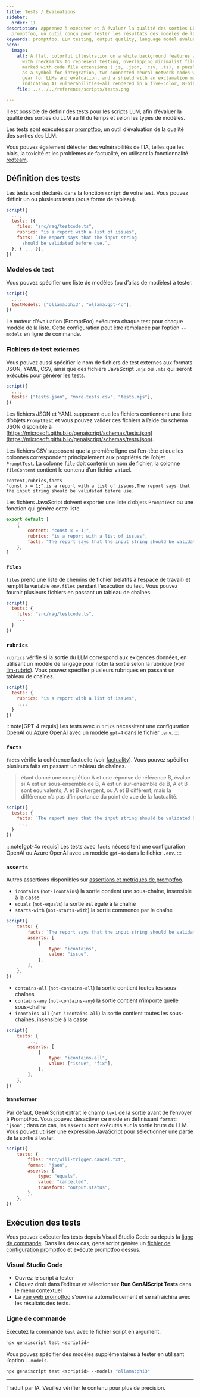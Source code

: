 ```yaml
---
title: Tests / Évaluations
sidebar:
  order: 11
description: Apprenez à exécuter et à évaluer la qualité des sorties LLM avec
  promptfoo, un outil conçu pour tester les résultats des modèles de langage.
keywords: promptfoo, LLM testing, output quality, language model evaluation, script tests
hero:
  image:
    alt: A flat, colorful illustration on a white background features a clipboard
      with checkmarks to represent testing, overlapping minimalist file icons
      marked with code file extensions (.js, .json, .csv, .ts), a puzzle piece
      as a symbol for integration, two connected neural network nodes with a
      gear for LLMs and evaluation, and a shield with an exclamation mark
      indicating AI vulnerabilities—all rendered in a five-color, 8-bit style.
    file: ../../../reference/scripts/tests.png

---
```


Il est possible de définir des tests pour les scripts LLM, afin d’évaluer la qualité des sorties du LLM au fil du temps et selon les types de modèles.

Les tests sont exécutés par [promptfoo](https://promptfoo.dev/), un outil d’évaluation de la qualité des sorties des LLM.

Vous pouvez également détecter des vulnérabilités de l’IA, telles que les biais, la toxicité et les problèmes de factualité, en utilisant la fonctionnalité [redteam](/genaiscript/reference/scripts/redteam).

## Définition des tests

Les tests sont déclarés dans la fonction `script` de votre test.
Vous pouvez définir un ou plusieurs tests (sous forme de tableau).

```js title="proofreader.genai.js" wrap "tests"
script({
  ...,
  tests: [{
    files: "src/rag/testcode.ts",
    rubrics: "is a report with a list of issues",
    facts: `The report says that the input string
      should be validated before use.`,
  }, { ... }],
})
```

### Modèles de test

Vous pouvez spécifier une liste de modèles (ou d’alias de modèles) à tester.

```js title="proofreader.genai.js" wrap "tests"
script({
  ...,
  testModels: ["ollama:phi3", "ollama:gpt-4o"],
})
```

Le moteur d’évaluation (PromptFoo) exécutera chaque test pour chaque modèle de la liste.
Cette configuration peut être remplacée par l’option `--models` en ligne de commande.

### Fichiers de test externes

Vous pouvez aussi spécifier le nom de fichiers de test externes aux formats JSON, YAML, CSV, ainsi que des fichiers JavaScript `.mjs` ou `.mts` qui seront exécutés pour générer les tests.

```js title="proofreader.genai.js" wrap "tests"
script({
  ...,
  tests: ["tests.json", "more-tests.csv", "tests.mjs"],
})
```

Les fichiers JSON et YAML supposent que les fichiers contiennent une liste d’objets `PromptTest` et vous pouvez valider ces fichiers à l’aide du schéma JSON disponible à [https://microsoft.github.io/genaiscript/schemas/tests.json](https://microsoft.github.io/genaiscript/schemas/tests.json).

Les fichiers CSV supposent que la première ligne est l’en-tête et que les colonnes correspondent principalement aux propriétés de l’objet `PromptTest`.
La colonne `file` doit contenir un nom de fichier, la colonne `fileContent` contient le contenu d’un fichier virtuel.

```csv title="tests.csv"
content,rubrics,facts
"const x = 1;",is a report with a list of issues,The report says that the input string should be validated before use.
```

Les fichiers JavaScript doivent exporter une liste d’objets `PromptTest` ou une fonction qui génère cette liste.

```js title="tests.mjs"
export default [
    {
        content: "const x = 1;",
        rubrics: "is a report with a list of issues",
        facts: "The report says that the input string should be validated before use.",
    },
]
```

### `files`

`files` prend une liste de chemins de fichier (relatifs à l’espace de travail) et remplit la variable `env.files` pendant l’exécution du test. Vous pouvez fournir plusieurs fichiers en passant un tableau de chaînes.

```js title="proofreader.genai.js" wrap "files"
script({
  tests: {
    files: "src/rag/testcode.ts",
    ...
  }
})
```

### `rubrics`

`rubrics` vérifie si la sortie du LLM correspond aux exigences données,
en utilisant un modèle de langage pour noter la sortie selon la rubrique (voir [llm-rubric](https://promptfoo.dev/docs/configuration/expected-outputs/model-graded/#examples-output-based)).
Vous pouvez spécifier plusieurs rubriques en passant un tableau de chaînes.

```js title="proofreader.genai.js" wrap "rubrics"
script({
  tests: {
    rubrics: "is a report with a list of issues",
    ...,
  }
})
```

:::note[GPT-4 requis]
Les tests avec `rubrics` nécessitent une configuration OpenAI ou Azure OpenAI avec un modèle `gpt-4` dans le fichier `.env`.
:::

### `facts`

`facts` vérifie la cohérence factuelle (voir [factuality](https://promptfoo.dev/docs/guides/factuality-eval/)).
Vous pouvez spécifier plusieurs faits en passant un tableau de chaînes.

> étant donné une complétion A et une réponse de référence B, évalue si
> A est un sous-ensemble de B, A est un sur-ensemble de B, A et B sont équivalents,
> A et B divergent, ou A et B diffèrent,
> mais la différence n’a pas d’importance du point de vue de la factualité.

```js title="proofreader.genai.js" wrap "facts"
script({
  tests: {
    facts: `The report says that the input string should be validated before use.`,
    ...,
  }
})
```

:::note[gpt-4o requis]
Les tests avec `facts` nécessitent une configuration OpenAI ou Azure OpenAI avec un modèle `gpt-4o` dans le fichier `.env`.
:::

### `asserts`

Autres assertions disponibles sur
[assertions et métriques de promptfoo](https://promptfoo.dev/docs/configuration/expected-outputs/).

* `icontains` (`not-icontains`) la sortie contient une sous-chaîne, insensible à la casse
* `equals` (`not-equals`) la sortie est égale à la chaîne
* `starts-with` (`not-starts-with`) la sortie commence par la chaîne

```js title="proofreader.genai.js" wrap "asserts"
script({
    tests: {
        facts: `The report says that the input string should be validated before use.`,
        asserts: [
            {
                type: "icontains",
                value: "issue",
            },
        ],
    },
})
```

* `contains-all` (`not-contains-all`) la sortie contient toutes les sous-chaînes
* `contains-any` (`not-contains-any`) la sortie contient n’importe quelle sous-chaîne
* `icontains-all` (`not-icontains-all`) la sortie contient toutes les sous-chaînes, insensible à la casse

```js title="proofreader.genai.js" wrap "asserts"
script({
    tests: {
        ...,
        asserts: [
            {
                type: "icontains-all",
                value: ["issue", "fix"],
            },
        ],
    },
})
```

#### transformer

Par défaut, GenAIScript extrait le champ `text` de la sortie avant de l’envoyer à PromptFoo.
Vous pouvez désactiver ce mode en définissant `format: "json"` ; dans ce cas, les `asserts` sont exécutés sur la sortie brute du LLM.
Vous pouvez utiliser une expression JavaScript pour sélectionner une partie de la sortie à tester.

```js title="proofreader.genai.js" wrap "transform"
script({
    tests: {
        files: "src/will-trigger.cancel.txt",
        format: "json",
        asserts: {
            type: "equals",
            value: "cancelled",
            transform: "output.status",
        },
    },
})
```

## Exécution des tests

Vous pouvez exécuter les tests depuis Visual Studio Code ou depuis la [ligne de commande](/genaiscript/reference/cli).
Dans les deux cas, genaiscript génère un [fichier de configuration promptfoo](https://promptfoo.dev/docs/configuration/guide)
et exécute promptfoo dessus.

### Visual Studio Code

* Ouvrez le script à tester
* Cliquez droit dans l’éditeur et sélectionnez **Run GenAIScript Tests** dans le menu contextuel
* La [vue web promptfoo](https://promptfoo.dev/docs/usage/web-ui/) s’ouvrira automatiquement
  et se rafraîchira avec les résultats des tests.

### Ligne de commande

Exécutez la commande `test` avec le fichier script en argument.

```sh "test"
npx genaiscript test <scriptid>
```

Vous pouvez spécifier des modèles supplémentaires à tester en utilisant l’option `--models`.

```sh '--models "ollama:phi3"'
npx genaiscript test <scriptid> --models "ollama:phi3"
```

<hr />

Traduit par IA. Veuillez vérifier le contenu pour plus de précision.

